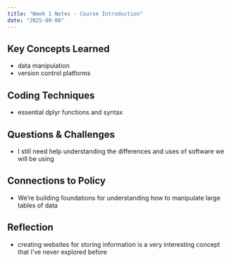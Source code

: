 ```yaml
---
title: "Week 1 Notes - Course Introduction"
date: "2025-09-08"
---
```


## Key Concepts Learned
- data manipulation
- version control platforms

## Coding Techniques
- essential dplyr functions and syntax

## Questions & Challenges
- I still need help understanding the differences and uses of software we will
be using

## Connections to Policy
- We're building foundations for understanding how to manipulate large tables 
of data

## Reflection
- creating websites for storing information is a very interesting concept that
I've never explored before
